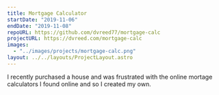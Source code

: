 ```yaml
---
title: Mortgage Calculator
startDate: "2019-11-06"
endDate: "2019-11-08"
repoURL: https://github.com/dvreed77/mortgage-calc
projectURL: https://dvreed.com/mortgage-calc
images:
  - "../images/projects/mortgage-calc.png"
layout: ../../layouts/ProjectLayout.astro
---
```


I recently purchased a house and was frustrated with the online mortage calculators I found online and so I created my own.
